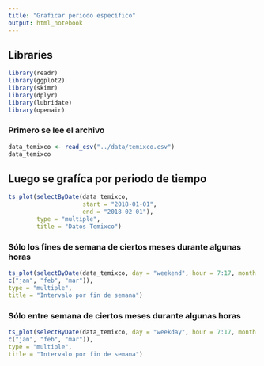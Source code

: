 ```yaml
---
title: "Graficar periodo específico"
output: html_notebook
---
```


## Libraries
```r
library(readr)
library(ggplot2)
library(skimr)
library(dplyr)
library(lubridate)
library(openair)
```

### Primero se lee el archivo
```r
data_temixco <- read_csv("../data/temixco.csv")
data_temixco
```


## Luego se grafíca por periodo de tiempo
```r
ts_plot(selectByDate(data_temixco, 
                     start = "2018-01-01", 
                     end = "2018-02-01"), 
        type = "multiple", 
        title = "Datos Temixco")
```


### Sólo los fines de semana de ciertos meses durante algunas horas
```r
ts_plot(selectByDate(data_temixco, day = "weekend", hour = 7:17, month =
c("jan", "feb", "mar")), 
type = "multiple", 
title = "Intervalo por fin de semana")
```


### Sólo entre semana de ciertos meses durante algunas horas
```r
ts_plot(selectByDate(data_temixco, day = "weekday", hour = 7:17, month =
c("jan", "feb", "mar")), 
type = "multiple", 
title = "Intervalo por fin de semana")
```





















